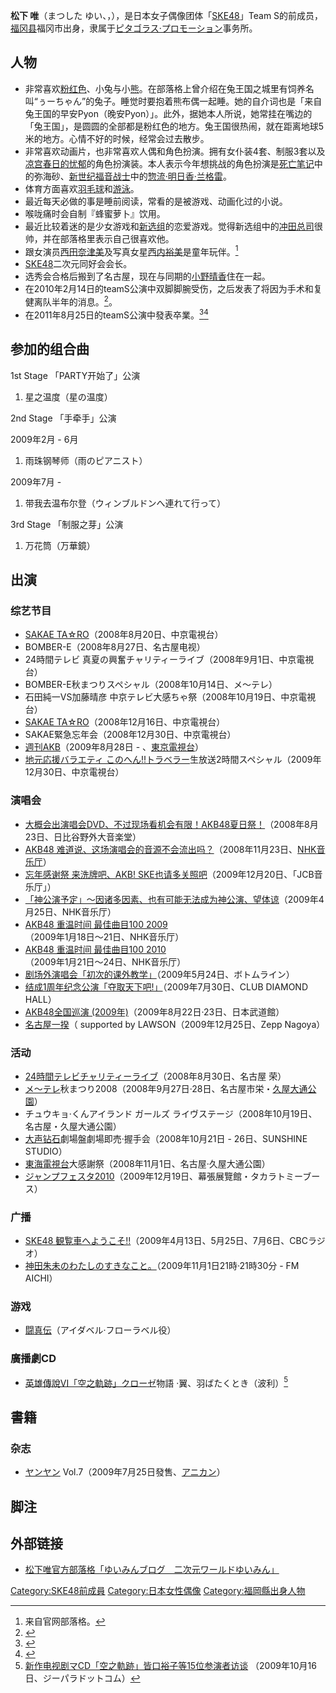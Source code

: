{{fansite|time=2021-06-01}}
{{blpsources|time=2021-06-01}}
{{藝人|type=女艺人
| 姓名 = 松下 唯
| 圖像 = TOKYO GAME SHOW 2014 079 (15283858786) (cropped).jpg
| 圖片簡介 = 2014年
| 职业 = 女子偶像 
| 羅馬拼音 = Matsushita Yui
| 暱稱 = {{lang|ja|ゆいみん}}
| 國籍 = {{JPN}}
| 出生日期 = {{birth date and age|1988|7|25}}
| 出生地點 = [[福冈县|福冈县]]福冈市
| 經紀公司 = [[ピタゴラス·プロモーション|ピタゴラス·プロモーション]]
| 網站 = [http://www.ske48.co.jp/memberinfo/profile.php?id=matsushita_yui  個人資料頁]
| 相關團體 = SKE48 Team S成员
}}
'''松下 唯'''（まつした ゆい、，{{bd|1988年|7月25日|||}}），是日本女子偶像团体「[[SKE48|SKE48]]」Team S的前成员，[[福冈县|福冈县]]福冈市出身，隶属于[[ピタゴラス·プロモーション|ピタゴラス·プロモーション]]事务所。

== 人物 ==
* 非常喜欢[[粉红色|粉红色]]、小兔与小[[熊科|熊]]。在部落格上曾介绍在兔王国之城里有饲养名叫“ぅーちゃん”的兔子。睡觉时要抱着熊布偶一起睡。她的自介词也是「来自兔王国的早安Pyon（晚安Pyon）」。此外，据她本人所说，她常挂在嘴边的「兔王国」，是圆圆的全部都是粉红色的地方。兔王国很热闹，就在距离地球5米的地方。心情不好的时候，经常会过去散步。
* 非常喜欢动画片，也非常喜欢人偶和角色扮演。拥有女仆装4套、制服3套以及[[凉宫春日的忧郁|凉宫春日的忧郁]]的角色扮演装。本人表示今年想挑战的角色扮演是[[死亡笔记|死亡笔记]]中的弥海砂、[[新世纪福音战士|新世纪福音战士]]中的[[惣流·明日香·兰格雷|惣流·明日香·兰格雷]]。
* 体育方面喜欢[[羽毛球|羽毛球]]和[[游泳|游泳]]。
* 最近每天必做的事是睡前阅读，常看的是被游戏、动画化过的小说。
* 喉咙痛时会自制『蜂蜜萝卜』饮用。
* 最近比较着迷的是少女游戏和[[新选组|新选组]]的恋爱游戏。觉得新选组中的[[冲田总司|冲田总司]]很帅，并在部落格里表示自己很喜欢他。
* 跟女演员[[西田奈津美|西田奈津美]]及写真女星[[西内裕美|西内裕美]]是童年玩伴。<ref>来自官网部落格。</ref>
* [[SKE48|SKE48]]二次元同好会会长。
* 选秀会合格后搬到了名古屋，现在与同期的[[小野晴香|小野晴香]]住在一起。
* 在2010年2月14日的teamS公演中双脚脚腕受伤，之后发表了将因为手术和复健离队半年的消息。<ref>{{Cite web
|author=SKE48官网
|date=2010-02-20
|url=http://www.ske48.co.jp/news/?id=1266730272
|title=SKE48｜ニュース｜松下唯長期休演のお知らせ
|accessdate=2010-02-22
|archive-date=2010-03-02
|archive-url=https://web.archive.org/web/20100302160844/http://www.ske48.co.jp/news/?id=1266730272
|dead-url=no
}}</ref>。
* 在2011年8月25日的teamS公演中發表卒業。<ref>{{Cite web |url=http://www.ske48.co.jp/news/?id=1314274519 |title=松下唯卒業のご報告 |access-date=2011-08-25 |archive-date=2013-11-10 |archive-url=https://web.archive.org/web/20131110102912/http://www.ske48.co.jp/news/?id=1314274519 |dead-url=no }}</ref><ref>{{Cite web |url=http://www.ske48.co.jp/blog/?writer=matsushita_yui |title=松下 唯官方部落格發表卒業事項 |access-date=2010-02-09 |archive-date=2011-09-01 |archive-url=https://web.archive.org/web/20110901233735/http://www.ske48.co.jp/blog/?writer=matsushita_yui |dead-url=no }}</ref>

== 参加的组合曲 ==
; 1st Stage 「PARTY开始了」公演
#星之温度（星の温度）

; 2nd Stage 「手牵手」公演
2009年2月 - 6月
#雨珠钢琴师（雨のピアニスト）

2009年7月 - 
#带我去温布尔登（ウィンブルドンへ連れて行って）

; 3rd Stage 「制服之芽」公演
#万花筒（万華鏡）

== 出演 ==
=== 综艺节目 ===
* [[SAKAE_TA☆RO|SAKAE TA☆RO]]（2008年8月20日、中京電視台）
* BOMBER-E（2008年8月27日、名古屋电视）
* 24時間テレビ 真夏の興奮チャリティーライブ（2008年9月1日、中京電視台）
* BOMBER-E秋まつりスペシャル（2008年10月14日、メ～テレ）
* 石田純一VS加藤晴彦 中京テレビ大感ちゃ祭（2008年10月19日、中京電視台）
* [[SAKAE_TA☆RO|SAKAE TA☆RO]]（2008年12月16日、中京電視台）
* SAKAE緊急忘年会（2008年12月30日、中京電視台）
* [[週刊AKB|週刊AKB]]（2009年8月28日 - 、[[東京電視台|東京電視台]]）
* [[地元応援バラエティ_このへん!!トラベラー|地元応援バラエティ このへん!!トラベラー]]生放送2時間スペシャル（2009年12月30日、中京電視台）

=== 演唱会 ===
* [[大概会出演唱会DVD、不过现场看机会有限！AKB48夏日祭！|大概会出演唱会DVD、不过现场看机会有限！AKB48夏日祭！]]（2008年8月23日、日比谷野外大音楽堂）
* [[AKB48_难道说、这场演唱会的音源不会流出吗？|AKB48 难道说、这场演唱会的音源不会流出吗？]]（2008年11月23日、[[NHK音乐厅|NHK音乐厅]]）
* [[忘年感谢祭_来洗牌吧、AKB!_SKE也请多关照吧|忘年感谢祭 来洗牌吧、AKB! SKE也请多关照吧]]（2009年12月20日、「JCB音乐厅」）
* [[「神公演予定」～因诸多因素、也有可能无法成为神公演、望体谅|「神公演予定」～因诸多因素、也有可能无法成为神公演、望体谅]]（2009年4月25日、NHK音乐厅）
* [[AKB48_重温时间_最佳曲目100_2009|AKB48 重温时间 最佳曲目100 2009]]（2009年1月18日～21日、NHK音乐厅）
* [[AKB48_重温时间_最佳曲目100_2010|AKB48 重温时间 最佳曲目100 2010]]（2009年1月21日～24日、NHK音乐厅）
* [[剧场外演唱会「初次的课外教学」|剧场外演唱会「初次的课外教学」]]（2009年5月24日、ボトムライン）
* [[结成1周年纪念公演「夺取天下吧!」|结成1周年纪念公演「夺取天下吧!」]]（2009年7月30日、CLUB DIAMOND HALL）
* [[AKB48全国巡演_(2009年)|AKB48全国巡演 (2009年)]]（2009年8月22日·23日、日本武道館）
* [[名古屋一揆|名古屋一揆]]（ supported by LAWSON（2009年12月25日、Zepp Nagoya）

=== 活动===
* [[24時間テレビ_「愛は地球を救う」|24時間テレビチャリティーライブ]]（2008年8月30日、名古屋 荣）
* [[名古屋電視台|メ～テレ]]秋まつり2008（2008年9月27日·28日、名古屋市栄・[[久屋大通公園|久屋大通公園]]）
* チュウキョ·くんアイランド ガールズ ライヴステージ（2008年10月19日、名古屋・久屋大通公園）
* [[w:ja:大声ダイヤモンド|大声钻石]]劇場盤劇場即売·握手会（2008年10月21日 - 26日、SUNSHINE STUDIO）
* [[東海電視台|東海電視台]]大感謝祭（2008年11月1日、名古屋·久屋大通公園）
* [[ジャンプフェスタ|ジャンプフェスタ2010]]（2009年12月19日、幕張展覽館・タカラトミーブース）

=== 广播 ===
* [[SKE48_観覧車へようこそ!!|SKE48 観覧車へようこそ!!]]（2009年4月13日、5月25日、7月6日、CBCラジオ）
* [[神田朱未のわたしのすきなこと。|神田朱未のわたしのすきなこと。]]（2009年11月1日21時·21時30分 - FM AICHI）

=== 游戏 ===
* [[闘真伝|闘真伝]]（アイダベル·フローラベル役）

=== 廣播劇CD ===
* [[英雄傳說VI「空之軌跡」|英雄傳說VI「空之軌跡」]]クローゼ物語 ·翼、羽ばたくとき（波利）<ref>[http://www.gpara.com/pickupnews/news/091016_sorano/ 新作电视剧マCD「空之軌跡」皆口裕子等15位参演者访谈] {{Wayback|url=http://www.gpara.com/pickupnews/news/091016_sorano/ |date=20160304115940 }}（2009年10月16日、ジーパラドットコム）</ref>

== 書籍 ==
=== 杂志 ===
* [[ヤンヤン|ヤンヤン]] Vol.7（2009年7月25日發售、[[アニカン|アニカン]]）

== 脚注 ==
<references />

== 外部链接==
* [http://www.ske48.co.jp/blog/?writer=matsushita_yui 松下唯官方部落格「ゆいみんブログ　二次元ワールドゆいみん」] {{Wayback|url=http://www.ske48.co.jp/blog/?writer=matsushita_yui |date=20110901233735 }}

{{SKE48}}

{{DEFAULTSORT:Matsushita Yui}}
[[Category:SKE48前成員|Category:SKE48前成員]]
[[Category:日本女性偶像|Category:日本女性偶像]]
[[Category:福岡縣出身人物|Category:福岡縣出身人物]]